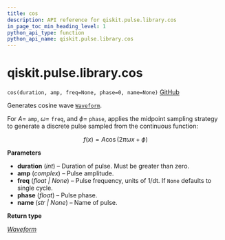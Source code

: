 ```yaml
---
title: cos
description: API reference for qiskit.pulse.library.cos
in_page_toc_min_heading_level: 1
python_api_type: function
python_api_name: qiskit.pulse.library.cos
---
```


<span id="qiskit-pulse-library-cos" />

# qiskit.pulse.library.cos

<span id="qiskit.pulse.library.cos" />

`cos(duration, amp, freq=None, phase=0, name=None)` [GitHub](https://github.com/qiskit/qiskit/tree/stable/0.24/qiskit/pulse/library/discrete.py "view source code")

Generates cosine wave [`Waveform`](qiskit.pulse.library.Waveform "qiskit.pulse.library.Waveform").

For $A=$ `amp`, $\omega=$ `freq`, and $\phi=$ `phase`, applies the midpoint sampling strategy to generate a discrete pulse sampled from the continuous function:

$$
f(x) = A \cos(2 \pi \omega x + \phi)
$$

**Parameters**

*   **duration** (*int*) – Duration of pulse. Must be greater than zero.
*   **amp** (*complex*) – Pulse amplitude.
*   **freq** (*float | None*) – Pulse frequency, units of 1/dt. If `None` defaults to single cycle.
*   **phase** (*float*) – Pulse phase.
*   **name** (*str | None*) – Name of pulse.

**Return type**

[*Waveform*](qiskit.pulse.library.Waveform "qiskit.pulse.library.waveform.Waveform")

